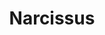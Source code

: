 ---
title: "Narcissus"
slug: "narcissus"
arcana: "Devil"

image: "./.jpg"

phys: ""
gun: ""
fire: ""
ice: ""
elec: ""
wind: ""
psy: ""
nuke: ""
bless: ""
curse: ""
---